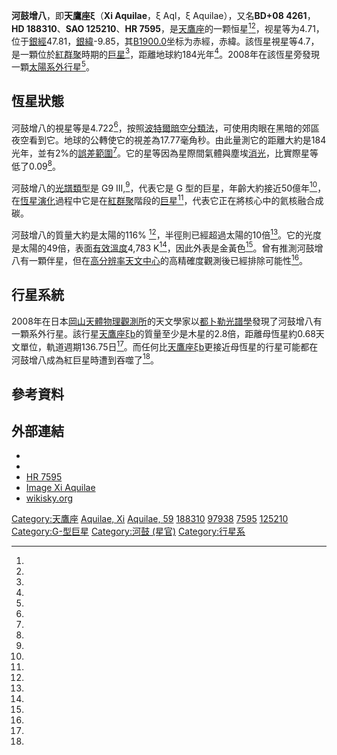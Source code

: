 {{Starbox begin
| name = 天鷹座ξ
}}
{{Starbox image
 | image = 
     <div style="position: relative">[[File:Aquila_IAU.svg|250px]]
     <div style="position: absolute; left: 41.0%; top: 31.5%;">[[File:Cercle_rouge_100%.svg|12px]]</div>
     </div>
 | caption = 河鼓增八位於圈內
}}
{{Starbox observe
| epoch = [[J2000.0|J2000.0]]
| constell = [[天鷹座|天鷹座]]<ref name=SIMBAD>{{cite web
 | url=http://simbad.u-strasbg.fr/simbad/sim-id?Ident=HR+7595
 | title=Pulsating variable Star
 | publisher=Centre de Données astronomiques de Strasbourg
 | work=SIMBAD
 | accessdate=2012-07-13
 | archive-date=2019-06-10
 | archive-url=https://web.archive.org/web/20190610041610/http://simbad.u-strasbg.fr/simbad/sim-id?Ident=HR+7595
 | dead-url=no
 }}</ref><ref name=DATA>{{cite web
 | url=http://vizier.u-strasbg.fr/viz-bin/VizieR-5?-out.add=.&-source=5050&-corr=PK=HR&-out.max=9999&HR=7595
 | title=VizieR Detailed Page
 | accessdate=2012-07-13
 | archive-date=2019-06-08
 | archive-url=https://web.archive.org/web/20190608220527/http://vizier.u-strasbg.fr/viz-bin/VizieR-5?-out.add=.&-source=5050&-corr=PK=HR&-out.max=9999&HR=7595
 | dead-url=no
 }}</ref>
| 星官 = [[牛宿|牛宿]] [[河鼓|河鼓]]
| ra = {{RA|19|54|14.9}}<ref name=SIMBAD /><ref name=DATA /><ref name=aaa474_2_653/>
| dec = {{DEC|+8|27|41}}<ref name=SIMBAD /><ref name=DATA /><ref name=aaa474_2_653/>
| appmag_v = 4.71<ref name=SIMBAD /><ref name=DATA /><ref name=aaa515_A11/>
}}
{{Starbox character
| class = G9+IIIb<ref name=SIMBAD /><ref name=DATA /><ref name=aj140_1_167/>
| b-v = 1.05<ref name=SIMBAD /><ref name=DATA /><ref name=aj135_1_209/>
| u-b = 0.91<ref name=SIMBAD /><ref name=DATA /><ref name=clpl4_99/>
| r-i = 0.57<ref name=SIMBAD /><ref name=DATA />
| variable = 
}}
{{Starbox astrometry
 | radial_v    = {{nowrap|-42.10 ± 0.14}}<ref name=aj135_1_209/>
 | prop_mo_ra  = +101.91<ref name=aaa474_2_653/>
 | prop_mo_dec = –81.20<ref name=aaa474_2_653/>
 | parallax    = 17.77
 | p_error     = 0.29
 | parallax_footnote = <ref name=aaa474_2_653/>
 | absmag_v    = 
}}
{{Starbox detail
 | mass        = {{nowrap|1.16 ± 0.28}}<ref name=apj725_1_721/>
 | radius      = {{nowrap|10.45 ± 0.18}}<ref name=apj701_1_154/>
 | metal_fe    = –0.13<ref name=apj725_1_721/>
 | gravity     = 2.66<ref name=apj725_1_721/>
 | luminosity  = 49<ref name=apj725_1_721/>
 | temperature = 4,783<ref name=apj725_1_721/>
 | rotational_velocity = 5.2<ref name=aj135_1_209/>
 | age_gyr     = {{nowrap|4.63 ± 2.88}}<ref name=apj725_1_721/>
}}
{{Starbox catalog
| names =BD+08 4261，[[Flamsteed_designation|59 Aquilae]]，[[SAO星表|SAO]] 125210，[[HD星表|HD]] 188310，[[Hipparcos_Catalogue|HIP]] 97938，[[HR星表|HR]] 7595<ref name=SIMBAD/>}}
{{Starbox reference |Simbad=HR+7595}}
{{Starbox end}}

'''河鼓增八'''，即'''天鷹座ξ'''（'''Xi Aquilae'''，ξ Aql，ξ Aquilae），又名'''BD+08 4261'''，'''HD 188310'''、'''SAO 125210'''、'''HR 7595'''，是[[天鷹座|天鷹座]]的一颗恒星<ref name=SIMBAD /><ref name=DATA />，视星等为4.71，位于[[銀道座標系|銀經]]47.81，[[銀道座標系|銀緯]]-9.85，其[[B1900.0|B1900.0]]坐标为赤經{{RA|19|49|24.1}}，赤緯{{DEC|+8|-9.85|9}}。該恆星視星等4.7，是一顆位於[[紅群聚|紅群聚]]時期的[[巨星|巨星]]<ref name=aaa515_A11/>，距離地球約184光年<ref name=aaa474_2_653/>。2008年在該恆星旁發現一顆[[太陽系外行星|太陽系外行星]]<ref name=paspj60_3_539/>。

==恆星狀態==
河鼓增八的視星等是4.722<ref name=aaa515_A11/>，按照[[波特爾暗空分類法|波特爾暗空分類法]]，可使用肉眼在黑暗的郊區夜空看到它。地球的公轉使它的視差為17.77毫角秒。由此量測它的距離大約是184光年，並有2%的[[誤差範圍|誤差範圍]]<ref name=aaa474_2_653/>。它的星等因為星際間氣體與塵埃[[消光|消光]]，比實際星等低了0.09<ref name=apj725_1_721/>。

河鼓增八的[[恆星光譜|光譜類型]]是 G9 III,<ref name=aj140_1_167/>，代表它是 G 型的巨星，年齡大約接近50億年<ref name=apj725_1_721/>，在[[恆星演化|恆星演化]]過程中它是在[[紅群聚|紅群聚]]階段的[[巨星|巨星]]<ref name=mnras408_2_1225/>，代表它正在將核心中的氦核融合成碳。

河鼓增八的質量大約是太陽的116% <ref name=apj725_1_721/>，半徑則已經超過太陽的10倍<ref name=apj701_1_154/>。它的光度是太陽的49倍，表面[[有效溫度|有效溫度]]4,783 K<ref name=apj725_1_721/>，因此外表是金黃色<ref name=csiro/>。曾有推測河鼓增八有一顆伴星，但在[[高分辨率天文中心|高分辨率天文中心]]的高精確度觀測後已經排除可能性<ref name=aj140_1_167/>。

== 行星系統 ==
2008年在日本[[岡山天體物理觀測所|岡山天體物理觀測所]]的天文學家以[[都卜勒光譜學|都卜勒光譜學]]發現了河鼓增八有一顆系外行星。該行星[[天鷹座ξb|天鷹座ξb]]的質量至少是木星的2.8倍，距離母恆星約0.68天文單位，軌道週期136.75日<ref name=paspj60_3_539/>。而任何比[[天鷹座ξb|天鷹座ξb]]更接近母恆星的行星可能都在河鼓增八成為紅巨星時遭到吞噬了<ref name=apj737_2_66/>。

{{OrbitboxPlanet begin
| table_ref = <ref name=paspj60_3_539/>}}
{{OrbitboxPlanet
| exoplanet = [[天鷹座ξb|b]]
| mass = >2.8
| semimajor = 0.68
| period = 136.75 ± 0.25
| eccentricity = 0 (fixed)
}}
{{Orbitbox end}}

==參考資料==
{{reflist|refs=

<ref name=aaa474_2_653>{{citation | first=F. | last=van Leeuwen | title=Validation of the new Hipparcos reduction | journal=Astronomy and Astrophysics | volume=474 | issue=2 | pages=653–664 | bibcode=2007A&A...474..653V | doi=10.1051/0004-6361:20078357 | postscript=. |date=November 2007}}</ref>

<ref name=aj135_1_209>{{citation | display-authors=1 | last1=Massarotti | first1=Alessandro | last2=Latham | first2=David W. | last3=Stefanik | first3=Robert P. | last4=Fogel | first4=Jeffrey | title=Rotational and Radial Velocities for a Sample of 761 HIPPARCOS Giants and the Role of Binarity | journal=The Astronomical Journal | volume=135 | issue=1 | pages=209–231 | doi=10.1088/0004-6256/135/1/209 | bibcode=2008AJ....135..209M | postscript=. |date=January 2008}}</ref>

<ref name=clpl4_99>{{citation | display-authors=1 | last1=Johnson | first1=H. L. | last2=Iriarte | first2=B. | last3=Mitchell | first3=R. I. | last4=Wisniewskj | first4=W. Z. | title=UBVRIJKL photometry of the bright stars | journal=Communications of the Lunar and Planetary Laboratory | volume=4 | issue=99 | year=1966 | bibcode=1966CoLPL...4...99J | postscript=. }}</ref>

<ref name=aaa515_A11>{{citation | display-authors=1 | last1=Soubiran | first1=C. | last1=Le Campion | first1=J.-F. | last1=Cayrel de Strobel | first1=G. | last1=Caillo | first1=A. | title=The PASTEL catalogue of stellar parameters | journal=Astronomy and Astrophysics | volume=515 | page=A111 | doi=10.1051/0004-6361/201014247 | bibcode=2010A&A...515A.111S | postscript=. |date=June 2010}}</ref>

<ref name=aj140_1_167>{{citation | display-authors=1 | last1=Baines | first1=Ellyn K. | last2=McAlister | first2=Harold A. | last3=ten Brummelaar | first3=Theo A. | last4=Turner | first4=Nils H. | last5=Sturmann | first5=Judit | last6=Sturmann | first6=Laszlo | last7=Goldfinger | first7=P. J. | last8=Farrington | first8=Christopher D. | last9=Ridgway | first9=Stephen T. | title=Ruling Out Possible Secondary Stars to Exoplanet Host Stars Using the CHARA Array | journal=The Astronomical Journal | volume=140 | issue=1 | pages=167–176 | doi=10.1088/0004-6256/140/1/167 | bibcode=2010AJ....140..167B | postscript=. |date=July 2010}}</ref>

<ref name=apj725_1_721>{{citation | display-authors=1 | last1=Ghezzi | first1=L. | last2=Cunha | first2=K. | last3=Schuler | first3=S. C. | last4=Smith | first4=V. V. | title=Metallicities of Planet-hosting Stars: A Sample of Giants and Subgiants | journal=The Astrophysical Journal | volume=725 | issue=1 | pages=721–733 | doi=10.1088/0004-637X/725/1/721 | bibcode=2010ApJ...725..721G | postscript=. |date=December 2010}}</ref>

<ref name=mnras408_2_1225>{{citation | display-authors=1 | last1=Puzeras | first1=E. | last2=Tautvaišienė | first2=G. | last3=Cohen | first3=J. G. | last4=Gray | first4=D. F. | last5=Adelman | first5=S. J. | last6=Ilyin | first6=I. | last7=Chorniy | first7=Y. | title=High-resolution spectroscopic study of red clump stars in the Galaxy: iron-group elements | journal=Monthly Notices of the Royal Astronomical Society | volume=408 | issue=2 | pages=1225-1232 | doi=10.1111/j.1365-2966.2010.17195.x | bibcode=2010MNRAS.408.1225P | postscript=. |date=October 2010}}</ref>

<ref name=csiro>{{citation | title=The Colour of Stars | date=December 21, 2004 | work=Australia Telescope, Outreach and Education | publisher=Commonwealth Scientific and Industrial Research Organisation | url=http://outreach.atnf.csiro.au/education/senior/astrophysics/photometry_colour.html | accessdate=2012-01-16 | postscript=. | archive-url=https://www.webcitation.org/6630AbtJZ?url=http://outreach.atnf.csiro.au/education/senior/astrophysics/photometry_colour.html | archive-date=2012-03-10 | dead-url=yes }}</ref>

<ref name=paspj60_3_539>{{cite journal | url=http://pasj.asj.or.jp/v60/n3/600314/600314a.html | author=Sato ''et al.'' | title=Planetary Companions around Three Intermediate-Mass G and K Giants: 18 Delphini, ξ Aquilae and HD 81688 | journal=[[日本天文學會會刊|Publications of the Astronomical Society of Japan]] | volume=60 | issue=3 | pages=539–550 | year=2008 | bibcode=2008PASJ...60..539S | arxiv=0802.2590 | postscript=. | access-date=2012-08-05 | archive-date=2020-01-24 | archive-url=https://web.archive.org/web/20200124230511/http://pasj.asj.or.jp/v60/n3/600314/600314a.html | dead-url=no }}</ref>

<ref name=SIMBAD>{{citation | title=ksi Aql -- Star | work=SIMBAD Astronomical Database | publisher=Centre de Données astronomiques de Strasbourg | url=http://simbad.u-strasbg.fr/simbad/sim-id?Ident=HD+188310 | accessdate=2012-07-20 | postscript=. }}</ref>

<ref name=apj737_2_66>{{citation | display-authors=1 | last1=Kunitomo | first1=M. | last2=Ikoma | first2=M. | last3=Sato | first3=B. | last4=Katsuta | first4=Y. | last5=Ida | first5=S. | title=Planet Engulfment by ~1.5-3 M sun Red Giants | journal=The Astrophysical Journal | volume=737 | issue=2 | page=66 | doi=10.1088/0004-637X/737/2/66 | bibcode=2011ApJ...737...66K | postscript=. |date=August 2011}}</ref>

<ref name=apj701_1_154>{{citation | display-authors=1 | last1=Baines | first1=Ellyn K. | last2=McAlister | first2=Harold A. | last3=ten Brummelaar | first3=Theo A. | last4=Sturmann | first4=Judit | last5=Sturmann | first5=Laszlo | last6=Turner | first6=Nils H. | last7=Ridgway | first7=Stephen T. | title=Eleven Exoplanet Host Star Angular Diameters from the Chara Array | journal=The Astrophysical Journal | volume=701 | issue=1 | pages=154–162 | doi=10.1088/0004-637X/701/1/154 | bibcode=2009ApJ...701..154B | postscript=. |date=August 2009}}</ref>

}}

== 外部連結 ==
* {{cite web |url=http://media4.obspm.fr/exoplanets/base/etoile.php?nom=ksi+Aql |title=ksi Aql |accessdate=2008-06-25 |work=Exoplanets |archive-url=https://web.archive.org/web/20091125030738/http://media4.obspm.fr/exoplanets/base/etoile.php?nom=ksi+Aql |archive-date=2009-11-25 |dead-url=yes }}
* {{cite web |url=http://exoplanet.eu/star.php?st=ksi+Aql |title=Notes for star ksi Aql |accessdate=2008-06-25 |work=The Extrasolar Planets Encyclopaedia |archive-date=2008-06-01 |archive-url=https://web.archive.org/web/20080601085515/http://exoplanet.eu/star.php?st=ksi+Aql |dead-url=no }}
* [http://webviz.u-strasbg.fr/viz-bin/VizieR-S?HR%207595 HR 7595] {{Wayback|url=http://webviz.u-strasbg.fr/viz-bin/VizieR-S?HR%207595 |date=20120211212238 }}
* [http://aladin.u-strasbg.fr/AladinPreview?-c=19+54+14.8816%2B08+27+41.230&ident=*+ksi+Aql&submit=Aladin+previewer Image Xi Aquilae]
* [http://server6.wikisky.org/starview?object_type=1&object_id=1342&object_name=59+Aql&locale=IT wikisky.org] {{Wayback|url=http://server6.wikisky.org/starview?object_type=1&object_id=1342&object_name=59+Aql&locale=IT |date=20110728190121 }}

{{Sky|19|54|15|+|08|27|41|205}}

{{天鷹座恒星}}
{{星官|河鼓|3|9}}
[[Category:天鷹座|Category:天鷹座]]
[[Category:拜耳天體|Aquilae, Xi]]
[[Category:佛氏天體|Aquilae, 59]]
[[Category:HD和HDE天體|188310]]
[[Category:HIP天體|97938]]
[[Category:HR天體|7595]]
[[Category:SAO天體|125210]]
[[Category:G-型巨星|Category:G-型巨星]]
[[Category:河鼓_(星官)|Category:河鼓 (星官)]]
[[Category:行星系|Category:行星系]]